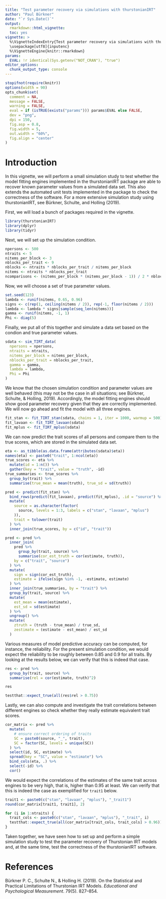 ```yaml
---
title: "Test parameter recovery via simulations with thurstonianIRT"
author: "Paul Bürkner"
date: "`r Sys.Date()`"
output:
  rmarkdown::html_vignette:
  toc: yes
vignette: >
  %\VignetteIndexEntry{Test parameter recovery via simulations with thurstonianIRT}
  \usepackage[utf8]{inputenc}
  %\VignetteEngine{knitr::rmarkdown}
params:
  EVAL: !r identical(Sys.getenv("NOT_CRAN"), "true")
editor_options: 
  chunk_output_type: console
---
```


```r
stopifnot(require(knitr))
options(width = 90)
opts_chunk$set(
  comment = NA,
  message = FALSE,
  warning = FALSE,
  eval = if (isTRUE(exists("params"))) params$EVAL else FALSE,
  dev = "png",
  dpi = 150,
  fig.asp = 0.8,
  fig.width = 5,
  out.width = "60%",
  fig.align = "center"
)
```

# Introduction

In this vignette, we will perform a small simulation study to
test whether the model fitting engines implemented in the thurstonianIRT
package are able to recover known parameter values from a simulated data set.
This also extends the automated unit tests implemented in the package
to check the correctness of the software. For a more extensive simulation
study using thurstonianIRT, see Bürkner, Schulte, and Holling (2019).

First, we will load a bunch of packages required in the vignette.
```r
library(thurstonianIRT)
library(dplyr)
library(tidyr)
```

Next, we will set up the simulation condition.
```r
npersons <- 500
ntraits <- 5
nitems_per_block <- 3
nblocks_per_trait <- 9
nblocks <- ntraits * nblocks_per_trait / nitems_per_block
nitems <- ntraits * nblocks_per_trait
ncomparisons <- (nitems_per_block * (nitems_per_block - 1)) / 2 * nblocks
```

Now, we will choose a set of true parameter values.
```r
set.seed(123)
lambda <- runif(nitems, 0.65, 0.96)
signs <- c(rep(1, ceiling(nitems / 2)), rep(-1, floor(nitems / 2)))
lambda <- lambda * signs[sample(seq_len(nitems))]
gamma <- runif(nitems, -1, 1)
Phi <- diag(5)
```

Finally, we put all of this together and simulate a data set based
on the condion and true parameter values.
```r
sdata <- sim_TIRT_data(
  npersons = npersons, 
  ntraits = ntraits, 
  nitems_per_block = nitems_per_block,
  nblocks_per_trait = nblocks_per_trait,
  gamma = gamma,
  lambda = lambda,
  Phi = Phi
)
```

We know that the chosen simulation condition and parameter values are well
behaved (this may not be the case in all situations; see Bürkner, Schulte, &
Holling, 2019). Accordingly, the model fitting engines should show good
parameter recovery given that they are correctly implemented. We will now go
ahead and fit the model with all three engines.
```r
fit_stan <- fit_TIRT_stan(sdata, chains = 1, iter = 1000, warmup = 500)
fit_lavaan <- fit_TIRT_lavaan(sdata)
fit_mplus <- fit_TIRT_mplus(sdata)
```

We can now predict the trait scores of all persons and compare them
to the true scores, which are stored in the simulated data set.
```r
eta <- as_tibble(as.data.frame(attributes(sdata)$eta))
names(eta) <- paste0("trait", 1:ncol(eta))
true_scores <- eta %>%
  mutate(id = 1:n()) %>%
  gather(key = "trait", value = "truth", -id)
true_summaries <- true_scores %>%
  group_by(trait) %>%
  summarise(true_mean = mean(truth), true_sd = sd(truth))

pred <- predict(fit_stan) %>% 
  bind_rows(predict(fit_lavaan), predict(fit_mplus), .id = "source") %>%
  mutate(
    source = as.character(factor(
      source, levels = 1:3, labels = c("stan", "lavaan", "mplus")
    )),
    trait = tolower(trait)
  ) %>%
  inner_join(true_scores, by = c("id", "trait"))

pred <- pred %>%
  inner_join(
    pred %>%
      group_by(trait, source) %>%
      summarise(cor_est_truth = cor(estimate, truth)), 
    by = c("trait", "source")
  ) %>%
  mutate(
    sign = sign(cor_est_truth),
    estimate = ifelse(sign %in% -1, -estimate, estimate)
  ) %>%
  inner_join(true_summaries, by = "trait") %>%
  group_by(trait, source) %>%
  mutate(
    est_mean = mean(estimate),
    est_sd = sd(estimate)
  ) %>%
  ungroup() %>%
  mutate(
    ztruth = (truth - true_mean) / true_sd,
    zestimate = (estimate - est_mean) / est_sd
  )
```

Various measures of model predictive accuracy can be computed, for instance,
the reliability. For the present simulation condition, we would expect
the reliability to be roughly between 0.85 and 0.9 for all traits. 
By looking at the results below, we can verify that this is indeed that case.
```r
res <- pred %>%
  group_by(trait, source) %>%
  summarise(rel = cor(estimate, truth)^2)

res
```

```r
testthat::expect_true(all(res$rel > 0.75))
```

Lastly, we can also compute and investigate the trait correlations between
different engines so check whether they really estimate equivalent trait scores.
```r
cor_matrix <- pred %>%
  mutate(
    # ensure correct ordering of traits
    SC = paste0(source, "_", trait),
    SC = factor(SC, levels = unique(SC))
  ) %>%
  select(id, SC, estimate) %>%
  spread(key = "SC", value = "estimate") %>%
  bind_cols(eta, .) %>%
  select(-id) %>%
  cor()
```

We would expect the correlations of the estimates of the same trait across
engines to be very high, that is, higher than 0.95 at least.
We can verify that this is indeed the case as exemplified for `trait1` below.
```r
trait1 <- paste0(c("stan", "lavaan", "mplus"), "_trait1")
round(cor_matrix[trait1, trait1], 2)
```

```r
for (i in 1:ntraits) {
  trait_cols <- paste0(c("stan", "lavaan", "mplus"), "_trait", i)
  testthat::expect_true(all(cor_matrix[trait_cols, trait_cols] > 0.96))
}
```

Taken together, we have seen how to set up and perform a simple simulation
study to test the parameter recovery of Thurstonian IRT models and, at the
same time, test the correctness of the thurstonianIRT software.

# References

Bürkner P. C., Schulte N., & Holling H. (2019). On the Statistical and Practical
Limitations of Thurstonian IRT Models. *Educational and Psychological
Measurement*. 79(5). 827–854.

